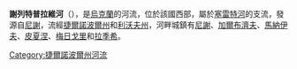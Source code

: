 '''謝列特普拉維河'''（{{lang-uk|Серет Правий}}），是[[烏克蘭|烏克蘭]]的河流，位於該國西部，屬於[[塞雷特河|塞雷特河]]的支流，發源自[[尼謝|尼謝]]，流經[[捷爾諾波爾州|捷爾諾波爾州]]和[[利沃夫州|利沃夫州]]，河畔城鎮有[[尼謝|尼謝]]、[[加爾布濟夫|加爾布濟夫]]、[[馬納伊夫|馬納伊夫]]、[[皮夏涅_(茲博羅夫區)|皮夏涅]]、[[梅日戈里|梅日戈里]]和[[拉季希|拉季希]]。

{{DEFAULTSORT:Серет Правий}}
[[Category:捷爾諾波爾州河流|Category:捷爾諾波爾州河流]]


{{Ukraine-river-stub}}